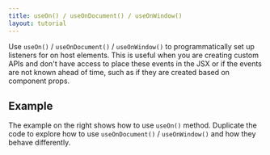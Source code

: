 ```yaml
---
title: useOn() / useOnDocument() / useOnWindow()
layout: tutorial
---
```


Use `useOn()` / `useOnDocument()` / `useOnWindow()` to programmatically set up listeners for on host elements. This is useful when you are creating custom APIs and don't have access to place these events in the JSX or if the events are not known ahead of time, such as if they are created based on component props.


## Example

The example on the right shows how to use `useOn()` method. Duplicate the code to explore how to use `useOnDocument()` / `useOnWindow()` and how they behave differently.